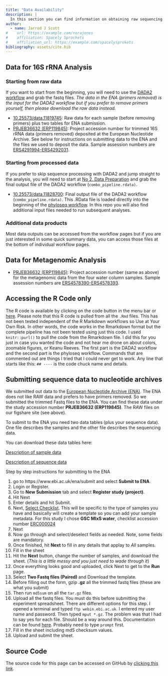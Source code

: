 ```yaml
---
title: "Data Availability"
description: |
  In this section you can find information on obtaining raw sequencing data, data products, and processing scripts. Of course, all the code is also embeded in the workflows on the website as well.
author:
  - name: Jarrod J Scott
#    url: https://example.com/norajones
#    affiliation: Spacely Sprockets
#    affiliation_url: https://example.com/spacelysprokets
bibliography: assets/cite.bib
---
```


## Data for 16S rRNA Analysis

### Starting from raw data

If you want to start from the beginning, you will need to use the [DADA2 workflow](16s-dada2.html) and grab the fastq files. *The data in the ENA (primers removed) is the input for the DADA2 workflow but if you prefer to remove primers yourself, then please download the raw data instead.*

* [10.25573/data.11819745](https://doi.org/10.25573/data.11819745): Raw data for each sample (before removing primers) plus two tables for ENA submission.
* [PRJEB36632 (ERP119845)](https://www.ebi.ac.uk/ena/browser/view/PRJEB36632): Project accession number for trimmed 16S rRNA data (primers removed)  deposited at the European Nucleotide Archive. See below for instructions on submitting data to the ENA and the files we used to deposit the data. Sample assession numbers are [ERS4291994-ERS4292031](https://www.ebi.ac.uk/ena/browser/view/ERS4291994-ERS4292031).

### Starting from processed data

If you prefer to skip sequence processing with DADA2 and jump straight to the analysis, you will need to start at [No 2. Data Preparation](16s-data-prep.html) and grab the final output file of the DADA2  workflow (`combo_pipeline.rdata)`.

* [10.25573/data.11828700](https://doi.org/10.25573/data.11828700): Final output file of the DADA2  workflow (`combo_pipeline.rdata)`. This .RData file is loaded directly into the beginning of the [phyloseq workflow](16s-data-prep.html). In this repo you will also find additional input files needed to run subsequent analyses.

### Additional data products

Most data outputs can be accessed from the workflow pages but if you are just interested in some quick summary data, you can access those files at the bottom of individual workflow pages.

## Data for Metagenomic Analysis

* [PRJEB36632 (ERP119845)](https://www.ebi.ac.uk/ena/browser/view/PRJEB36632): Project accession number (same as above) for the metagenomic data from the four water column  samples. Sample assession numbers are  [ERS4578390-ERS4578393](https://www.ebi.ac.uk/ena/browser/view/ERS4578390-ERS4578393).

## Accessing the R Code only

The  R code is available by clicking on the code button in the menu bar or [here](files/raw_code.txt). Please note that this  R code is pulled from all the `.Rmd` files. This has not been tested independent of the R Markdown workflows so <span class="paper">Use at Your Own Risk</span>. In other words, the code works in the Rmarkdown format but the complete pipeline has not been tested using just this code. I used `knitr::purl()` to pull  the code from the Rmarkdown file. I did this for you just in case you wanted the code and not hear me drone on about colors, zoomable figures, or Keanu Reeves. The first part is the DADA2 workflow and the second part is the phyloseq workflow. Commands that are commented out are things I tried that I could never get to work. Any line that starts like this: `## ----` is the code chuck name and details.


## Submitting sequence data to nucleotide archives

We submitted out data to the [European Nucleotide Archive (ENA)](https://www.ebi.ac.uk/ena). The ENA does not like RAW data and prefers to have primers removed. So we submitted the trimmed Fastq files to the ENA. You can find these data under the study accession number **PRJEB36632 (ERP119845)**. The RAW files on our figshare site (see above).

To submit to the ENA you need two data tables (plus your sequence data). One file describes the samples and the other file describes the sequencing data.

You can download these data tables here:

[Description of sample data](files/data-availability/ENA_Sample_SUBMISSION_HYPOXIA.txt)

[Description of sequence data](files/data-availability/ENA_PAIRED_FASTQ_SUBMISSION_HYPOXIA.txt)


Step by step instructions for submitting to the ENA

1) go to https://www.ebi.ac.uk/ena/submit and select **Submit to ENA**.
2) Login or Register.
3) Go to **New Submission** tab and select **Register study (project)**.
4) Hit Next
5) Enter details and hit Submit.
6) Next, [Select Checklist](https://www.ebi.ac.uk/ena/submit/checklists). This will be specific to the type of samples you have and basically will create a template so you can add your sample metadata. For this study I chose **GSC MIxS water**, checklist accession number [ERC000024](https://www.ebi.ac.uk/ena/data/view/ERC000024)
7) Next
8) Now go through and select/deselect fields as needed. Note, some fields are mandatory.
9) Once finished, hit **Next** to fill in any details that applay to *All* samples.
10) Fill in the sheet
11) Hit the **Next** button, change the number of samples, and download the sheet. (*This is a little messy and you just need to wade through it*)
12) Once everything looks good and uploaded, click Next to get to the **Run** page.
13) Select **Two Fastq files (Paired)** and Download the template.
14) Before filling out the form, gzip **.gz** all the trimmed fastq files (these are what you submit)
15) Then run `md5sum` on all the `tar.gz` files.
16) Upload all the fastq files. You must do this before submitting the experiment spreadsheet. There are different options for this step. I opened a terminal and typed `ftp webin.ebi.ac.uk`. I entered my user name and password. Then typed `mput *.gz`. The problem was that I had to say yes for each file. Should be a way around this. Documentation can be found [here](https://ena-docs.readthedocs.io/en/latest/submit/fileprep/upload.html). Probably need to type `prompt` first.
17) Fill in the sheet including md5 checksum values.
18) Upload and submit the sheet.

## Source Code {.appendix}

The source code for this page can be accessed on GitHub by [clicking this link](https://github.com/hypocolypse/web/blob/master/data-availability.Rmd).
